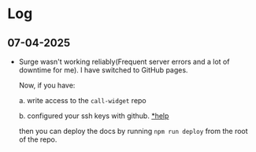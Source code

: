 # Log

## 07-04-2025

- Surge wasn't working reliably(Frequent server errors and a lot of downtime for me). I have switched to GitHub pages.

   Now, if you have:

    a. write access to the `call-widget` repo

    b. configured your ssh keys with github. [*help](https://docs.github.com/en/authentication/connecting-to-github-with-ssh/adding-a-new-ssh-key-to-your-github-account)

    then you can deploy the docs by running `npm run deploy` from the root of the repo.



